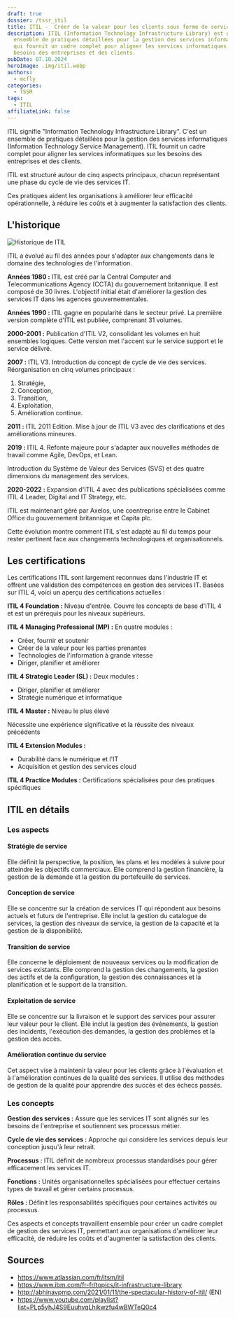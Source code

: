 ```yaml
---
draft: true
dossier: /tssr_itil
title: ITIL -  Créer de la valeur pour les clients sous forme de services
description: ITIL (Information Technology Infrastructure Library) est un
  ensemble de pratiques détaillées pour la gestion des services informatiques
  qui fournit un cadre complet pour aligner les services informatiques sur les
  besoins des entreprises et des clients.
pubDate: 07.10.2024
heroImage: .img/itil.webp
authors:
  - mcfly
categories:
  - TSSR
tags:
  - ITIL
affiliateLink: false
---
```

ITIL signifie "Information Technology Infrastructure Library". C'est un ensemble de pratiques détaillées pour la gestion des services informatiques (Information Technology Service Management). ITIL fournit un cadre complet pour aligner les services informatiques sur les besoins des entreprises et des clients.

ITIL est structuré autour de cinq aspects principaux, chacun représentant une phase du cycle de vie des services IT. 

Ces pratiques aident les organisations à améliorer leur efficacité opérationnelle, à réduire les coûts et à augmenter la satisfaction des clients.

## L'historique

![Historique de ITIL](.img/itilhistory.png "Historique ITIL Sources : http://abhinavpmp.com/2021/01/11/the-spectacular-history-of-itil/")

 ITIL a évolué au fil des années pour s'adapter aux changements dans le domaine des technologies de l'information.

**Années 1980 :** ITIL est créé par la Central Computer and Telecommunications Agency (CCTA) du gouvernement britannique. Il est composé de 30 livres. L'objectif initial était d'améliorer la gestion des services IT dans les agences gouvernementales.

**Années 1990 :** ITIL gagne en popularité dans le secteur privé. La première version complète d'ITIL est publiée, comprenant 31 volumes.

**2000-2001 :** Publication d'ITIL V2, consolidant les volumes en huit ensembles logiques. Cette version met l'accent sur le service support et le service délivré.

**2007 :** ITIL V3. Introduction du concept de cycle de vie des services. Réorganisation en cinq volumes principaux : 

1. Stratégie,
2.  Conception,
3. Transition,
4. Exploitation,
5. Amélioration continue.

**2011 :** ITIL 2011 Edition. Mise à jour de ITIL V3 avec des clarifications et des améliorations mineures.

**2019 :** ITIL 4. Refonte majeure pour s'adapter aux nouvelles méthodes de travail comme Agile, DevOps, et Lean.

Introduction du Système de Valeur des Services (SVS) et des quatre dimensions du management des services.

**2020-2022 :** Expansion d'ITIL 4 avec des publications spécialisées comme ITIL 4 Leader, Digital and IT Strategy, etc.

ITIL est maintenant géré par Axelos, une coentreprise entre le Cabinet Office du gouvernement britannique et Capita plc.

Cette évolution montre comment ITIL s'est adapté au fil du temps pour rester pertinent face aux changements technologiques et organisationnels.

## Les certifications

Les certifications ITIL sont largement reconnues dans l'industrie IT et offrent une validation des compétences en gestion des services IT. Basées sur ITIL 4, voici un aperçu des certifications actuelles :

**ITIL 4 Foundation :** Niveau d'entrée. Couvre les concepts de base d'ITIL 4 et est un prérequis pour les niveaux supérieurs.

**ITIL 4 Managing Professional (MP) :** En quatre modules :

* Créer, fournir et soutenir
* Créer de la valeur pour les parties prenantes
* Technologies de l'information à grande vitesse
* Diriger, planifier et améliorer

**ITIL 4 Strategic Leader (SL) :** Deux modules :

* Diriger, planifier et améliorer
* Stratégie numérique et informatique

**ITIL 4 Master :** Niveau le plus élevé

Nécessite une expérience significative et la réussite des niveaux précédents

**ITIL 4 Extension Modules :**

* Durabilité dans le numérique et l'IT
* Acquisition et gestion des services cloud 

**ITIL 4 Practice Modules :** Certifications spécialisées pour des pratiques spécifiques



## ITIL en détails

### Les aspects

#### Stratégie de service

Elle définit la perspective, la position, les plans et les modèles à suivre pour atteindre les objectifs commerciaux. Elle comprend la gestion financière, la gestion de la demande et la gestion du portefeuille de services.

#### Conception de service

Elle se concentre sur la création de services IT qui répondent aux besoins actuels et futurs de l'entreprise. Elle inclut la gestion du catalogue de services, la gestion des niveaux de service, la gestion de la capacité et la gestion de la disponibilité.

#### Transition de service

Elle concerne le déploiement de nouveaux services ou la modification de services existants. Elle comprend la gestion des changements, la gestion des actifs et de la configuration, la gestion des connaissances et la planification et le support de la transition.

#### Exploitation de service

Elle se concentre sur la livraison et le support des services pour assurer leur valeur pour le client. Elle inclut la gestion des événements, la gestion des incidents, l'exécution des demandes, la gestion des problèmes et la gestion des accès.

#### Amélioration continue du service

Cet aspect vise à maintenir la valeur pour les clients grâce à l'évaluation et à l'amélioration continues de la qualité des services. Il utilise des méthodes de gestion de la qualité pour apprendre des succès et des échecs passés.

### Les concepts

**Gestion des services :** Assure que les services IT sont alignés sur les besoins de l'entreprise et soutiennent ses processus métier.

**Cycle de vie des services :** Approche qui considère les services depuis leur conception jusqu'à leur retrait.

**Processus :** ITIL définit de nombreux processus standardisés pour gérer efficacement les services IT.

**Fonctions :** Unités organisationnelles spécialisées pour effectuer certains types de travail et gérer certains processus.

**Rôles :** Définit les responsabilités spécifiques pour certaines activités ou processus.

Ces aspects et concepts travaillent ensemble pour créer un cadre complet de gestion des services IT, permettant aux organisations d'améliorer leur efficacité, de réduire les coûts et d'augmenter la satisfaction des clients.





## Sources

* https://www.atlassian.com/fr/itsm/itil
* https://www.ibm.com/fr-fr/topics/it-infrastructure-library
* http://abhinavpmp.com/2021/01/11/the-spectacular-history-of-itil/ (EN)
* https://www.youtube.com/playlist?list=PLp5yhJ4S9EuuhvqLhikwzfu4wBWTeQ0c4
